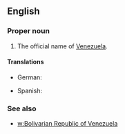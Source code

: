 ==English==

===Proper noun===
{{en-proper noun|head=[[Bolivarian]] [[republic|Republic]] of [[Venezuela]]}}

# The official name of [[Venezuela]].

====Translations====
{{trans-top|official name of Venezuela}}
* German: {{t+|de|Bolivarische Republik Venezuela|f}}
{{trans-mid}}
* Spanish: {{t|es|República Bolivariana de Venezuela|f}}
{{trans-bottom}}

===See also===
* [[w:Venezuela|w:Bolivarian Republic of Venezuela]]